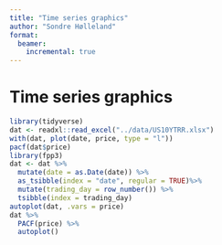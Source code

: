 ```yaml
---
title: "Time series graphics"
author: "Sondre Hølleland"
format: 
  beamer:
    incremental: true  
---
```


# Time series graphics
```r
library(tidyverse)
dat <- readxl::read_excel("../data/US10YTRR.xlsx")
with(dat, plot(date, price, type = "l"))
pacf(dat$price)
library(fpp3)
dat <- dat %>% 
  mutate(date = as.Date(date)) %>%
  as_tsibble(index = "date", regular = TRUE)%>%
  mutate(trading_day = row_number()) %>%
  tsibble(index = trading_day)
autoplot(dat, .vars = price)
dat %>%
  PACF(price) %>%
  autoplot() 

```